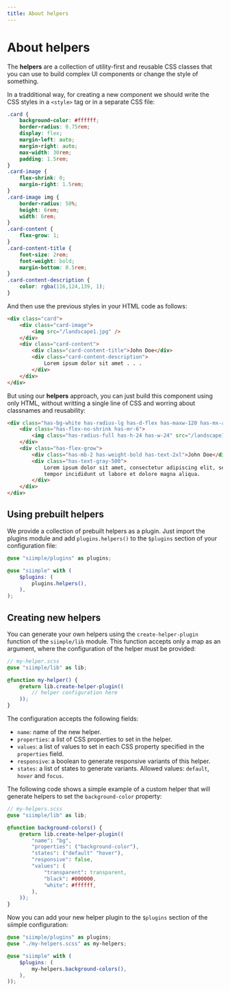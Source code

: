 ```yaml
---
title: About helpers
---
```


# About helpers

The **helpers** are a collection of utility-first and reusable CSS classes that you can use to build complex UI components or change the style of something. 

In a tradditional way, for creating a new component we should write the CSS styles in a `<style>` tag or in a separate CSS file:

```css
.card {
    background-color: #ffffff;
    border-radius: 0.75rem;
    display: flex;
    margin-left: auto;
    margin-right: auto;
    max-width: 30rem;
    padding: 1.5rem;
}
.card-image {
    flex-shrink: 0;
    margin-right: 1.5rem;
}
.card-image img {
    border-radius: 50%;
    height: 6rem;
    width: 6rem;
}
.card-content {
    flex-grow: 1;
}
.card-content-title {
    font-size: 2rem;
    font-weight: bold;
    margin-bottom: 0.5rem;
}
.card-content-description {
    color: rgba(116,124,139, 1);
}
```

And then use the previous styles in your HTML code as follows: 

```html
<div class="card">
    <div class="card-image">
        <img src="/landscape1.jpg" />
    </div>
    <div class="card-content">
        <div class="card-content-title">John Doe</div>
        <div class="card-content-description">
            Lorem ipsum dolor sit amet . . .
        </div>
    </div>
</div>
```

But using our **helpers** approach, you can just build this component using only HTML, without writting a single line of CSS and worring about classnames and reusability:

```html live=true bg=blue-200
<div class="has-bg-white has-radius-lg has-d-flex has-maxw-120 has-mx-auto has-p-6">
    <div class="has-flex-no-shrink has-mr-6">
        <img class="has-radius-full has-h-24 has-w-24" src="/landscape1.jpg" />
    </div>
    <div class="has-flex-grow">
        <div class="has-mb-2 has-weight-bold has-text-2xl">John Doe</div>
        <div class="has-text-gray-500">
            Lorem ipsum dolor sit amet, consectetur adipiscing elit, sed do eiusmod 
            tempor incididunt ut labore et dolore magna aliqua.
        </div>
    </div>
</div>
```

## Using prebuilt helpers

We provide a collection of prebuilt helpers as a plugin. Just import the plugins module and add `plugins.helpers()` to the `$plugins` section of your configuration file:

```scss
@use "siimple/plugins" as plugins;

@use "siimple" with (
    $plugins: (
        plugins.helpers(),
    ),
);
```


## Creating new helpers

You can generate your own helpers using the `create-helper-plugin` function of the `siimple/lib` module. This function accepts only a map as an argument, where the configuration of the helper must be provided:

```scss
// my-helper.scss
@use "siimple/lib" as lib;

@function my-helper() {
    @return lib.create-helper-plugin((
        // helper configuration here
    ));
}
```

The configuration accepts the following fields:

- `name`: name of the new helper.
- `properties`: a list of CSS properties to set in the helper.
- `values`: a list of values to set in each CSS property specified in the `properties` field.
- `responsive`: a boolean to generate responsive variants of this helper.
- `states`: a list of states to generate variants. Allowed values: `default`, `hover` and `focus`.

The following code shows a simple example of a custom helper that will generate helpers to set the `background-color` property:

```scss
// my-helpers.scss
@use "siimple/lib" as lib;

@function background-colors() {
    @return lib.create-helper-plugin((
        "name": "bg",
        "properties": ("background-color"),
        "states": ("default" "hover"),
        "responsive": false,
        "values": (
            "transparent": transparent,
            "black": #000000,
            "white": #ffffff,
        ),
    ));
}
```

Now you can add your new helper plugin to the `$plugins` section of the siimple configuration:

```scss
@use "siimple/plugins" as plugins;
@use "./my-helpers.scss" as my-helpers;

@use "siimple" with (
    $plugins: (
        my-helpers.background-colors(),
    ),
));
```
